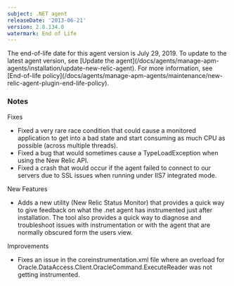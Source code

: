 ```yaml
---
subject: .NET agent
releaseDate: '2013-06-21'
version: 2.8.134.0
watermark: End of Life
---
```


<Callout variant="important">
  The end-of-life date for this agent version is July 29, 2019. To update to the latest agent version, see [Update the agent](/docs/agents/manage-apm-agents/installation/update-new-relic-agent). For more information, see [End-of-life policy](/docs/agents/manage-apm-agents/maintenance/new-relic-agent-plugin-end-life-policy).
</Callout>

### Notes

Fixes

* Fixed a very rare race condition that could cause a monitored application to get into a bad state and start consuming as much CPU as possible (across multiple threads).
* Fixed a bug that would sometimes cause a TypeLoadException when using the New Relic API.
* Fixed a crash that would occur if the agent failed to connect to our servers due to SSL issues when running under IIS7 integrated mode.

New Features

* Adds a new utility (New Relic Status Monitor) that provides a quick way to give feedback on what the .net agent has instrumented just after installation. The tool also provides a quick way to diagnose and troubleshoot issues with instrumentation or with the agent that are normally obscured form the users view.

Improvements

* Fixes an issue in the coreinstrumentation.xml file where an overload for Oracle.DataAccess.Client.OracleCommand.ExecuteReader was not getting instrumented.

